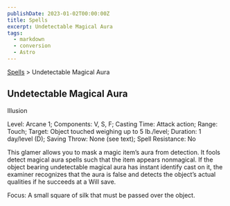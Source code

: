 ```yaml
---
publishDate: 2023-01-02T00:00:00Z
title: Spells
excerpt: Undetectable Magical Aura
tags:
  - markdown
  - conversion
  - Astro
---
```


[Spells](arcana-d20-srd-spells-index) > Undetectable Magical Aura

## Undetectable Magical Aura

Illusion

Level: Arcane 1; Components: V, S, F; Casting Time: Attack action; Range:
Touch; Target: Object touched weighing up to 5 lb./level; Duration: 1
day/level (D); Saving Throw: None (see text); Spell Resistance: No

This glamer allows you to mask a magic item’s aura from detection. It fools
detect magical aura spells such that the item appears nonmagical. If the
object bearing undetectable magical aura has instant identify cast on it, the
examiner recognizes that the aura is false and detects the object’s actual
qualities if he succeeds at a Will save.

Focus: A small square of silk that must be passed over the object.

